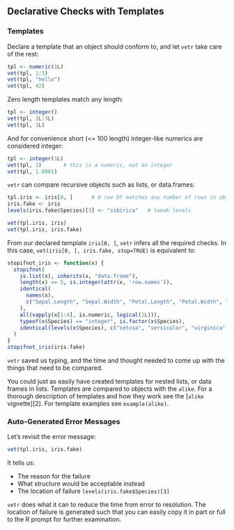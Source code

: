 ## Declarative Checks with Templates

### Templates

Declare a template that an object should conform to, and let `vetr` take care of
the rest:

```r
tpl <- numeric(1L)
vet(tpl, 1:3)
vet(tpl, "hello")
vet(tpl, 42)
```

Zero length templates match any length:

```r
tpl <- integer()
vet(tpl, 1L:3L)
vet(tpl, 1L)
```

And for convenience short (<= 100 length) integer-like numerics are considered
integer:

```r
tpl <- integer(1L)
vet(tpl, 1)       # this is a numeric, not an integer
vet(tpl, 1.0001)
```

`vetr` can compare recursive objects such as lists, or data.frames:

```r
tpl.iris <- iris[0, ]      # 0 row DF matches any number of rows in object
iris.fake <- iris
levels(iris.fake$Species)[3] <- "sibirica"   # tweak levels

vet(tpl.iris, iris)
vet(tpl.iris, iris.fake)
```

From our declared template `iris[0, ]`, `vetr` infers all the required checks.
In this case, `vet(iris[0, ], iris.fake, stop=TRUE)` is equivalent to:

```r
stopifnot_iris <- function(x) {
  stopifnot(
    is.list(x), inherits(x, "data.frame"),
    length(x) == 5, is.integer(attr(x, 'row.names')),
    identical(
      names(x),
      c("Sepal.Length", "Sepal.Width", "Petal.Length", "Petal.Width", "Species")
    ),
    all(vapply(x[1:4], is.numeric, logical(1L))),
    typeof(x$Species) == "integer", is.factor(x$Species),
    identical(levels(x$Species), c("setosa", "versicolor", "virginica"))
  )
}
stopifnot_iris(iris.fake)
```

`vetr` saved us typing, and the time and thought needed to come up with the
things that need to be compared.

You could just as easily have created templates for nested lists, or data frames
in lists.  Templates are compared to objects with the `alike`.  For a
thorough description of templates and how they work see the [`alike`
vignette][2].  For template examples see `example(alike)`.

### Auto-Generated Error Messages

Let's revisit the error message:

```r
vet(tpl.iris, iris.fake)
```

It tells us:

* The reason for the failure
* What structure would be acceptable instead
* The location of failure `levels(iris.fake$Species)[3]`

`vetr` does what it can to reduce the time from error to resolution.  The
location of failure is generated such that you can easily copy it in part or
full to the R prompt for further examination.
